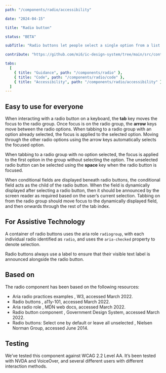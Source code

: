 ```yaml
---
path: "/components/radio/accessibility"

date: "2024-04-15"

title: "Radio button"

status: "BETA"

subTitle: "Radio buttons let people select a single option from a list."

contribute: "https://github.com/mi6/ic-design-system/tree/main/src/content/structured/components/radio"

tabs:
  [
    { title: "Guidance", path: "/components/radio" },
    { title: "Code", path: "/components/radio/code" },
    { title: "Accessibility", path: "/components/radio/accessibility" },
  ]
---
```


## Easy to use for everyone

When interacting with a radio button on a keyboard, the **tab** key moves the focus to the radio group. Once focus is on the radio group, the **arrow** keys move between the radio options. When tabbing to a radio group with an option already selected, the focus is applied to the selected option. Moving through the other radio options using the arrow keys automatically selects the focused option.

When tabbing to a radio group with no option selected, the focus is applied to the first option in the group without selecting the option. The unselected radio button can be selected using the **space** key when the radio button is focused.

When conditional fields are displayed beneath radio buttons, the conditional field acts as the child of the radio button. When the field is dynamically displayed after selecting a radio button, then it should be announced by the screen reader as required based on the user’s current selection. Tabbing on from the radio group should move focus to the dynamically displayed field, and then onwards through the rest of the tab index.

## For Assistive Technology

A container of radio buttons uses the aria role `radiogroup`, with each individual radio identified as `radio`, and uses the `aria-checked` property to denote selection.

Radio buttons always use a label to ensure that their visible text label is announced alongside the radio button.

## Based on

The radio component has been based on the following resources:

<ul>
  <li>
    <ic-link
      target="_blank"
      href="https://www.w3.org/TR/2016/WD-wai-aria-practices-1.1-20160317/examples/radio/radio.html"
      rel="noreferer noopener nofollow"
    >
      Aria radio practices examples
    </ic-link>
    , W3, accessed March 2022.
  </li>
  <li>
    <ic-link
      target="_blank"
      href="https://www.a11y-101.com/development/radio-buttons"
      rel="noreferer noopener nofollow"
    >
      Radio buttons
    </ic-link>
    , a11y-101, accessed March 2022.
  </li>
  <li>
    <ic-link
      target="_blank"
      href="https://developer.mozilla.org/en-US/docs/Web/Accessibility/ARIA/Roles/radio_role#keyboard_interactions"
      rel="noreferer noopener nofollow"
    >
      Aria radio role
    </ic-link>
    , MDN web docs, accessed March 2022.
  </li>
  <li>
    <ic-link
      target="_blank"
      href="https://design-system.service.gov.uk/components/radios/"
      rel="noreferer noopener nofollow"
    >
      Radio button component
    </ic-link>
    , Government Design System, accessed March 2022.
  </li>
  <li>
    <ic-link
      target="_blank"
      href="https://www.nngroup.com/articles/radio-buttons-default-selection/"
      rel="noreferer noopener nofollow"
    >
      Radio buttons: Select one by default or leave all unselected
    </ic-link>
    , Nielsen Norman Group, accessed June 2014.
  </li>
</ul>

## Testing

We’ve tested this component against WCAG 2.2 Level AA. It’s been tested with NVDA and VoiceOver, and several different users with different interaction methods.
